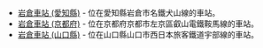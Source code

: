* [[岩倉車站_(愛知縣)|岩倉車站 (愛知縣)]] - 位在愛知縣岩倉市名鐵犬山線的車站。
* [[岩倉車站_(京都府)|岩倉車站 (京都府)]] - 位在京都府京都市左京區叡山電鐵鞍馬線的車站。
* [[岩倉車站_(山口縣)|岩倉車站 (山口縣)]] - 位在山口縣山口市西日本旅客鐵道宇部線的車站。

{{disambig|Cat=四字車站名消歧義}}